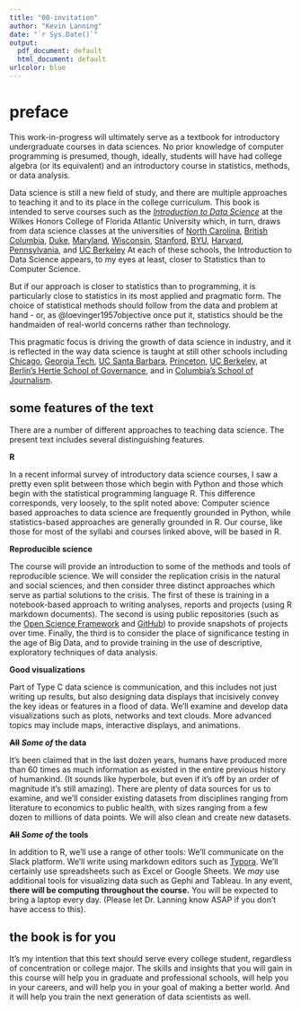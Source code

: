 ```yaml
---
title: "00-invitation"
author: "Kevin Lanning"
date: "`r Sys.Date()`"
output:
  pdf_document: default
  html_document: default
urlcolor: blue
---
```


# preface {-}

This work-in-progress will ultimately serve as a textbook for introductory undergraduate courses in data sciences.  No prior knowledge of computer programming is presumed, though, ideally, students will have had college algebra (or its equivalent) and an introductory course in statistics, methods, or data analysis.

Data science is still a new field of study, and there are multiple approaches to teaching it and to its place in the college curriculum. This book is intended to serve courses such as the [*_Introduction to Data Science_*](https://kevinlanning.github.io/DataSciSpring2020/) at the Wilkes Honors College of Florida Atlantic University which, in turn, draws from data science classes at the universities of [North Carolina](https://idc9.github.io/stor390/), [British Columbia](https://github.com/STAT545-UBC/STAT545-UBC.github.io), [Duke](https://www2.stat.duke.edu/courses/Fall15/sta112.01/), [Maryland](http://www.hcbravo.org/IntroDataSci/calendar/), [Wisconsin](http://pages.stat.wisc.edu/~yandell/R_for_data_sciences/syllabus.html), [Stanford](https://github.com/dcl-2017-04/curriculum), [BYU](https://byuistats.github.io/M335/syllabus.html), [Harvard](http://datasciencelabs.github.io/), [Pennsylvania](https://github.com/MUSA-620-Spring-2017/Course-Materials), and [UC Berkeley](https://github.com/FAUDataScience/stat259) At each of these schools, the Introduction to Data Science appears, to my eyes at least, closer to Statistics than to Computer Science. 

But if our approach is closer to statistics than to programming, it is particularly close to statistics in its most applied and pragmatic form. The choice of statistical methods should follow from the data and problem at hand - or, as @loevinger1957objective once put it, statistics should be the handmaiden of real-world concerns rather than technology.

This pragmatic focus is driving the growth of data science in industry, and it is reflected in the way data science is taught at still other schools including [Chicago](https://github.com/UC-MACSS/persp-analysis), [Georgia Tech](https://github.com/jacobeisenstein/gt-css-class), [UC Santa Barbara](https://github.com/raviolli77/dataScience-UCSBProjectGroup-Syllabus), [Princeton](http://www.princeton.edu/~mjs3/soc596_f2016/), [UC Berkeley](https://github.com/rochelleterman/PS239T), at [Berlin's Hertie School of Governance](https://github.com/HertieDataScience/SyllabusAndLectures), and in [Columbia's School of Journalism](https://github.com/tommeagher/data1-fall2015).

## some features of the text {-}

There are a number of different approaches to teaching data science.  The present text includes several distinguishing features. 

**R**

In a recent informal survey of introductory data science courses, I saw a pretty even split between those which begin with Python and those which begin with the statistical programming language R. This difference corresponds, very loosely, to the split noted above: Computer science based approaches to data science are frequently grounded in Python, while statistics-based approaches are generally grounded in R. Our course, like those for most of the syllabi and courses linked above, will be based in R. 

**Reproducible science**

The course will provide an introduction to some of the methods and tools of reproducible science. We will consider the replication crisis in the natural and social sciences, and then consider three distinct approaches which serve as partial solutions to the crisis.  The first of these is training in a notebook-based approach to writing analyses, reports and projects (using R markdown documents). The second is using public repositories (such as the [Open Science Framework](https://osf.io/) and [GitHub](https://github.com/)) to provide snapshots of projects over time. Finally, the third is to consider the place of significance testing in the age of Big Data, and to provide training in the use of descriptive, exploratory techniques of data analysis.

**Good visualizations**

Part of Type C data science is communication, and this includes not just writing up results, but also designing data displays that incisively convey the key ideas or features in a flood of data. We'll examine and develop data visualizations such as plots, networks and text clouds. More advanced topics may include maps, interactive displays, and animations.

**~~All~~ *Some of* the data**

It's been claimed that in the last dozen years, humans have produced more than 60 times as much information as existed in the entire previous history of humankind. (It sounds like hyperbole, but even if it's off by an order of magnitude it's still amazing).  There are plenty of data sources for us to examine, and we'll consider existing datasets from disciplines ranging from literature to economics to public health, with sizes ranging from a few dozen to millions of data points.  We will also clean and create new datasets.

**~~All~~ *Some of* the tools**

In addition to R, we'll use a range of other tools: We'll communicate on the Slack platform. We'll write using markdown editors such as [Typora](https://typora.io/). We'll certainly use spreadsheets such as Excel or Google Sheets. We *may* use additional tools for visualizing data such as Gephi and Tableau.  In any event, **there will be computing throughout the course.** You will be expected to bring a laptop every day. (Please let Dr. Lanning know ASAP if you don't have access to this).

## the book is for you {-}

It's my intention that this text should serve every college student, regardless of concentration or college major. The skills and insights that you will gain in this course will help you in graduate and professional schools, will help you in your careers, and will help you in your goal of making a better world. And it will help you train the next generation of data scientists as well.
